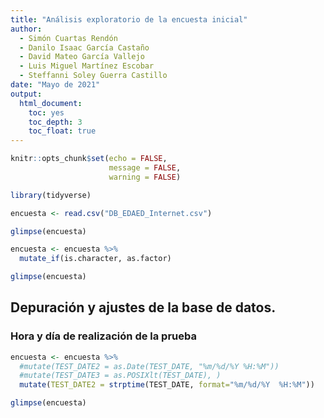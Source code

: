```yaml
---
title: "Análisis exploratorio de la encuesta inicial"
author:
  - Simón Cuartas Rendón
  - Danilo Isaac García Castaño
  - David Mateo García Vallejo
  - Luis Miguel Martínez Escobar
  - Steffanni Soley Guerra Castillo
date: "Mayo de 2021"
output: 
  html_document: 
    toc: yes
    toc_depth: 3
    toc_float: true
---
```


<style>
body {
text-align: justify}
</style>

```r
knitr::opts_chunk$set(echo = FALSE,
                      message = FALSE,
                      warning = FALSE)
```

```r
library(tidyverse)
```

```r
encuesta <- read.csv("DB_EDAED_Internet.csv")
```

```r
glimpse(encuesta)
```

```r
encuesta <- encuesta %>% 
  mutate_if(is.character, as.factor)
```

```r
glimpse(encuesta)
```

## Depuración y ajustes de la base de datos.

### Hora y día de realización de la prueba
```r
encuesta <- encuesta %>% 
  #mutate(TEST_DATE2 = as.Date(TEST_DATE, "%m/%d/%Y %H:%M"))
  #mutate(TEST_DATE3 = as.POSIXlt(TEST_DATE), )
  mutate(TEST_DATE2 = strptime(TEST_DATE, format="%m/%d/%Y  %H:%M"))
```

```r
glimpse(encuesta)
```


